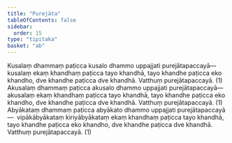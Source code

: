```yaml
---
title: "Purejāta"
tableOfContents: false
sidebar:
  order: 15
type: "tipitaka"
basket: "ab"
---
```



<DynamicBreadcrumb />

<Division number="9">

<Paragraph number="143">
Kusalaṃ dhammaṃ paṭicca kusalo dhammo uppajjati purejātapaccayā—  kusalaṃ ekaṃ khandhaṃ paṭicca tayo khandhā, tayo khandhe paṭicca eko khandho, dve khandhe paṭicca dve khandhā. Vatthuṃ purejātapaccayā. (1)
</Paragraph>

<Paragraph number="144">
Akusalaṃ dhammaṃ paṭicca akusalo dhammo uppajjati purejātapaccayā—  akusalaṃ ekaṃ khandhaṃ paṭicca tayo khandhā, tayo khandhe paṭicca eko khandho, dve khandhe paṭicca dve khandhā. Vatthuṃ purejātapaccayā. (1)
</Paragraph>

<Paragraph number="145">
Abyākataṃ dhammaṃ paṭicca abyākato dhammo uppajjati purejātapaccayā—  vipākābyākataṃ kiriyābyākataṃ ekaṃ khandhaṃ paṭicca tayo khandhā, tayo khandhe paṭicca eko khandho, dve khandhe paṭicca dve khandhā. Vatthuṃ purejātapaccayā. (1)
</Paragraph>
</Division>
